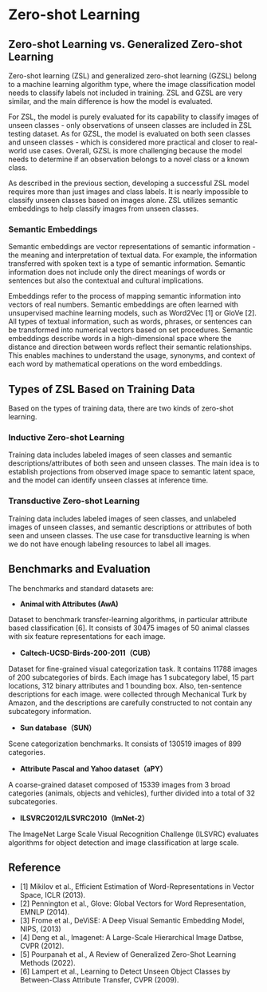 # Zero-shot Learning

## Zero-shot Learning vs. Generalized Zero-shot Learning

Zero-shot learning (ZSL) and generalized zero-shot learning (GZSL) belong to a machine learning algorithm type, where the image classification model needs to classify labels not included in training. ZSL and GZSL are very similar, and the main difference is how the model is evaluated.

For ZSL, the model is purely evaluated for its capability to classify images of unseen classes - only observations of unseen classes are included in ZSL testing dataset. As for GZSL, the model is evaluated on both seen classes and unseen classes - which is considered more practical and closer to real-world use cases. Overall, GZSL is more challenging because the model needs to determine if an observation belongs to a novel class or a known class. 

As described in the previous section, developing a successful ZSL model requires more than just images and class labels. It is nearly impossible to classify unseen classes based on images alone. ZSL utilizes semantic embeddings to help classify images from unseen classes. 

### Semantic Embeddings 

Semantic embeddings are vector representations of semantic information - the meaning and interpretation of textual data. For example, the information transferred with spoken text is a type of semantic information. Semantic information does not include only the direct meanings of words or sentences but also the contextual and cultural implications.

Embeddings refer to the process of mapping semantic information into vectors of real numbers. Semantic embeddings are often learned with unsupervised machine learning models, such as Word2Vec [1] or GloVe [2]. All types of textual information, such as words, phrases, or sentences can be transformed into numerical vectors based on set procedures. Semantic embeddings describe words in a high-dimensional space where the distance and direction between words reflect their semantic relationships. This enables machines to understand the usage, synonyms, and context of each word by mathematical operations on the word embeddings. 


## Types of ZSL Based on Training Data

Based on the types of training data, there are two kinds of zero-shot learning.

### Inductive  Zero-shot Learning

Training data includes labeled images of seen classes and semantic descriptions/attributes of both seen and unseen classes. The main idea is to establish projections from observed image space to semantic latent space, and the model can identify unseen classes at inference time.

### Transductive Zero-shot Learning

Training data includes labeled images of seen classes, and unlabeled images of unseen classes, and semantic descriptions or attributes of both seen and unseen classes. The use case for transductive learning is when we do not have enough labeling resources to label all images.


## Benchmarks and Evaluation

The benchmarks and standard datasets are:

- **Animal with Attributes (AwA)**

Dataset to benchmark transfer-learning algorithms, in particular attribute based classification [6]. It consists of 30475 images of 50 animal classes with six feature representations for each image.  

- **Caltech-UCSD-Birds-200-2011（CUB）**

Dataset for fine-grained visual categorization task. It contains 11788 images of 200 subcategories of birds. Each image has 1 subcategory label, 15 part locations, 312 binary attributes and 1 bounding box. Also, ten-sentence descriptions for each image. were collected through Mechanical Turk by Amazon, and the descriptions are carefully constructed to not contain any subcategory information.  

- **Sun database（SUN）**

Scene categorization benchmarks. It consists of 130519 images of 899 categories. 

- **Attribute Pascal and Yahoo dataset（aPY）**

A coarse-grained dataset composed of 15339 images from 3 broad categories (animals, objects and vehicles), further divided into a total of 32 subcategories. 

- **ILSVRC2012/ILSVRC2010（ImNet-2）**

The ImageNet Large Scale Visual Recognition Challenge (ILSVRC) evaluates algorithms for object detection and image classification at large scale. 



## Reference

- [1] Mikilov et al., Efficient Estimation of Word-Representations in Vector Space, ICLR (2013). 
- [2] Pennington et al., Glove: Global Vectors for Word Representation, EMNLP (2014).
- [3] Frome et al., DeViSE: A Deep Visual Semantic Embedding Model, NIPS, (2013)
- [4] Deng et al., Imagenet: A Large-Scale Hierarchical Image Datbse, CVPR (2012). 
- [5] Pourpanah et al., A Review of Generalized Zero-Shot Learning Methods (2022).
- [6] Lampert et al., Learning to Detect Unseen Object Classes by Between-Class Attribute Transfer, CVPR (2009).
